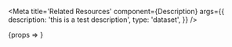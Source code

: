 
<Meta
	title='Related Resources'
	component={Description}
	args={{
		description: 'this is a test description',
		type: 'dataset',
	}}
/>

<Canvas>
	<Story name='Description'>{props => <Description description='This is a test description' type='dataset' />}</Story>
</Canvas>
